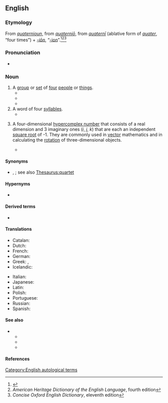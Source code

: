 ==English==
{{wikipedia}}

===Etymology===
From {{etyl|enm|en}} ''[[quaternioun#Middle English|quaternioun]]'', from {{etyl|LL.|en}} ''[[quaternio#Latin|quaterniō]]'', from ''[[quaterni#Latin|quaternī]]'' (ablative form of ''[[quater#Latin|quater]]'', “four times”) + ''[[-ion#Latin|-iōn]]'', “[[-ion#English|-ion]]”.<ref name="D.C-etym">{{R:Dictionary.com}}</ref><ref name="AHD-etym">''American Heritage Dictionary of the English Language'', fourth edition</ref><ref name="COED-etym&sense">''Concise Oxford English Dictionary'', eleventh edition</ref>

===Pronunciation===
* {{a|UK}} {{IPA|en|/kwəˈtəːni.ən/}}

===Noun===
{{en-noun}}

# A [[group]] or [[set]] of [[four]] [[people]] or [[thing]]s.
#* {{quote-book|en|year=1526|authorlink=William Tyndale|first=William|last=Tyndale|title=The Bible|original=The Bible||others=Acts XII|passage=Then wer the dayes of unlevended breed, and when he had caught hym, he put him in preson, and delyvered hym to iiij. '''quaternions''' off soudiers to be kept, entendynge after ester to brynge hym forth to the people.}}
#* {{quote-book|en|year=1885|first=Alexander|last=Roberts|first2=James|last2=Donaldson<!--(original translators and editors)-->|first3=Arthur Cleveland|last3=Coxe<!--(editor of American edition, unauthorized; author of annotations, notes, and introductions)-->|first4=Philip|last4=Schaff<!--(also credited as editor)-->|title=[[s:Nicene and Post-Nicene Fathers: Series II/Volume II/Socrates/Book VI/Chapter 13|Nicene and Post-Nicene Fathers: Series II]]|original=Historia Ecclesiastica|by={{w|Socrates of Constantinople}}|volume=2|others=book 6, chapter 13|passage=This '''quaternion''' of revilers has traduced Origen, but not on the same grounds, one having found one cause of accusation against him, and another another; and thus each has demonstrated that what he has taken no objection to, he has fully accepted.}}
#* {{quote-book|en|first=Jason|last=Glenn|title=Politics and History in the Tenth Century: The Work and World of Richer of Reims|location=Cambridge|publisher={{w|Cambridge University Press}}|year=2004|page=140|isbn=978-0-521-83487-2|passage=We saw above that the fourth quire consists of ten folios, two of which (folios 29 and 31) [[w:Richerus|Richer]] added to a '''quaternion''' (folios 23 to 28, 30, 32). Most of the folios Richer added to his manuscript supplement, elaborate, or amend text that he had already composed in the codex.}}
# A word of four [[syllable]]s.
#* {{quote-book|en|year=1815|first=Sir Walter|last=Scott|authorlink=Walter Scott|chapter=13|title={{w|Guy Mannering}}|passage=In his general deportment he was pompous and important, affecting a species of florid elocution, which often became ridiculous from his misarranging the triads and '''quaternions''' with which he loaded his sentences.}}
# {{lb|en|mathematics}} A four-dimensional [[hypercomplex number]] that consists of a real dimension and 3 imaginary ones (''i'', ''j'', ''k'') that are each an independent [[square root]] of -1. They are commonly used in [[vector]] mathematics and in calculating the [[rotation]] of three-dimensional objects.
#* {{quote-book|en|year=2004|first=David H.|last=Eberly|title=3D Game Engine Architecture: Engineering Real-Time Applications with Wild Magic|passage=The right-hand side of the '''quaternion''' equation requires scalar multiplication and '''quaternion''' addition.}}

====Synonyms====
* {{sense|group of four}} {{l|en|foursome}}, {{l|en|tetrad}}; see also [[Thesaurus:quartet]]

====Hypernyms====
* {{l|en|hypercomplex number}}

====Derived terms====
* {{l|en|quaternionic}}

====Translations====
{{trans-top|a four-dimensional hypercomplex number}}
* Catalan: {{t|ca|quaternió|m}}
* Dutch: {{t+|nl|quaternion|n}}
* French: {{t+|fr|quaternion|m}}
* German: {{t|de|Quaternion|f}}
* Greek: {{t+|el|τετραδόνιο|n}}, {{t|el|τετράνιο|n}}
* Icelandic: {{t|is|fertala|f}}
{{trans-mid}}
* Italian: {{t|it|quaternione|m}}
* Japanese: {{t|ja|四元数|tr=shigensū}}
* Latin: {{t+|la|quaternio}}
* Polish: {{t|pl|kwaternion|m}}
* Portuguese: {{t|pt|quaternião|m}}
* Russian: {{t+|ru|кватернион|m}}
* Spanish: {{t|es|cuaternión|m}}
{{trans-bottom}}

====See also====
* {{sense|mathematics}}
** {{l|en|octonion}}
** {{l|en|sedenion}}
**{{l|en|trigintaduonion}}

====References====
<references />

[[Category:English autological terms]]